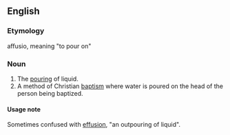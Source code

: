 ==English==

===Etymology===
{{L.}} affusio, meaning "to pour on"

===Noun===
{{en-noun}}
{{wikipedia}}

# The [[pour]]ing of liquid.
# A method of Christian [[baptism]] where water is poured on the head of the person being baptized.

====Usage note====
Sometimes confused with [[effusion]], "an outpouring of liquid".